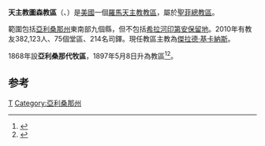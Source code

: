 {{Infobox Roman Catholic diocese
|Roman Catholic Diocese of = 天主教圖森教區
|Latin name of diocese = Dioecesis Tucsonensis
|image = [[File:St._Augustine_Cathedral,_Tucson,_Arizona_(3440267859).jpg|250px]]
|caption = 聖奧斯定座堂
|location = [[美國|美國]]
|territory = [[亞利桑那州|亞利桑那州]]東南部九個縣，<br>但不包括[[希拉河印第安保留地|希拉河印第安保留地]]
|population = 382,123
|rite = 拉丁禮
|patron = [[聖奧斯定|聖奧斯定]]
|province = 聖菲
|established = 1897年
|cathedral = [[聖奧斯定主教座堂_(圖森)|聖奧斯定座堂]]
|co-cathedral = 
|leadership = 主教
|website = http://www.diocesephoenix.org/
|教宗 = 
|metropolitan = 
|ordinary = 傑拉德·基卡納斯
|coadjutor bishop = 
|auxiliary = 
}}
'''天主教圖森教區'''（{{lang-la|Dioecesis Tucsonensis}}、{{lang-en|Roman Catholic Diocese of Tucson}}）是[[美國|美國]]一個[[羅馬天主教|羅馬天主教]][[教區|教區]]，屬於[[天主教聖菲總教區|聖菲總教區]]。

範圍包括[[亞利桑那州|亞利桑那州]]東南部九個縣，但不包括[[希拉河印第安保留地|希拉河印第安保留地]]。2010年有教友382,123人、75個堂區、214名司鐸。現任教區主教為[[傑拉德·基卡納斯|傑拉德·基卡納斯]]。

1868年設'''亞利桑那代牧區'''，1897年5月8日升為教區<ref name=catholic-hierarchy>{{cite web|url=http://www.catholic-hierarchy.org/diocese/dtucs.html|title=Diocese of Tucson|publisher=Catholic-Hierarchy|accessdate=2013-05-28|last=|first=|archive-date=2021-02-27|archive-url=https://web.archive.org/web/20210227044927/http://www.catholic-hierarchy.org/diocese/dtucs.html|dead-url=no}}</ref><ref name=GCatholic>{{cite web|url=http://www.gcatholic.org/dioceses/diocese/tucs0.htm|title=Diocese of Tucson|publisher=GCatholic.org|accessdate=2013-05-28|last=|first=|archive-date=2020-08-11|archive-url=https://web.archive.org/web/20200811032000/http://www.gcatholic.org/dioceses/diocese/tucs0.htm|dead-url=no}}</ref>。

==参考==
{{reflist}}
{{美國天主教教區}}

[[Category:美國天主教教區|T]]
[[Category:亞利桑那州|Category:亞利桑那州]]